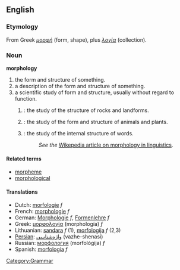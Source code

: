 ==English==
[[Category:Grammar]]
===Etymology===
From Greek ''[[μορφή]]'' (form, shape), plus ''[[λογία]]'' (collection).

===Noun===
'''morphology'''

#the form and structure of something.
#a description of the form and structure of something.
#a scientific study of form and structure, usually without regard to function.
##{{geology}}: the study of the structure of rocks and landforms.
##{{biology}}: the study of the form and structure of animals and plants.
##{{linguistics}}: the study of the internal structure of words. 
##:''See the'' [[w:morphology (linguistics)| Wikepedia article on morphology in linguistics]].

====Related terms====
*[[morpheme]]
*[[morphological]]

==== Translations ====
*Dutch: [[morfologie]] ''f''
*French: [[morphologie]] ''f''
*German: [[Morphologie]] ''f'', [[Formenlehre]] ''f''
*Greek: [[μορφολογία]] (morphología) ''f''
*Lithuanian: [[sandara]] ''f'' (1), [[morfologija]] ''f'' (2,3)
*[[Persian]]: [[واژه‌شناسی]] (vazhe-shenasi)
*Russian: [[морфология]] (morfológija) ''f''
*Spanish: [[morfología]] ''f''